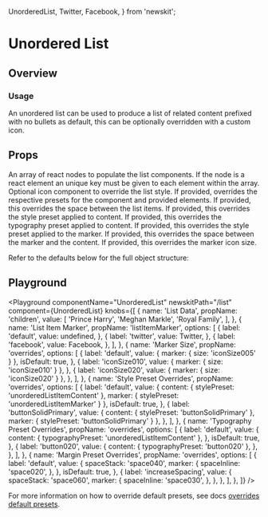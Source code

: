 
  UnorderedList,
  Twitter,
  Facebook,
} from 'newskit';


# Unordered List

## Overview

### Usage

An unordered list can be used to produce a list of related content prefixed with no bullets as default, this can be optionally overridden with a custom icon.

## Props

<LegacyBlock marginTop="sizing040">
    <Prop name="children" type="Array<React.ReactNode>" required>
    An array of react nodes to populate the list components. 
    If the node is a react element an unique key must be given to each element within the array.
  </Prop>
  <Prop name="listItemMarker" type="IconComponent">
    Optional icon component to override the list style.
  </Prop>
  <Prop name="overrides" type="object">
    If provided, overrides the respective presets for the component and provided elements.
  <Prop name="spaceStack" type="SpacingPresetKeys" >
    If provided, this overrides the space between the list items.
  </Prop >
  <Prop name="content">
    <Prop name="stylePreset" type="string" default="unorderedListItemContent">
      If provided, this overrides the style preset applied to content.
    </Prop>
    <Prop name="typographyPreset" type="string" default="unorderedListItemContent">
      If provided, this overrides the typography preset applied to content.
    </Prop>
  </Prop>
   <Prop name="marker">
    <Prop name="stylePreset" type="string" default="unorderedListItemMarker">
      If provided, this overrides the style preset applied to the marker.
    </Prop>
    <Prop name="spaceInline" type="SpacingPresetKeys" >
      If provided, this overrides the space between the marker and the content.
    </Prop>
    <Prop name="size" type="IconSizeKeys" default="iconSize005">
      If provided, this overrides the marker icon size.
    </Prop>
  </Prop>

  Refer to the defaults below for the full object structure:
  <CodeFromDefaultPresets componentName="unorderedList" />
  </Prop>

</LegacyBlock>

## Playground

<Playground
  componentName="UnorderedList"
  newskitPath="/list"
  component={UnorderedList}
  knobs={[
    {
      name: 'List Data',
      propName: 'children',
      value: [
        'Prince Harry',
        'Meghan Markle',
        'Royal Family',
      ],
    },
    {
      name: 'List Item Marker',
      propName: 'listItemMarker',
      options: [
        {
          label: 'default',
          value: undefined,
        },
        {
          label: 'twitter',
          value: Twitter,
        },
        {
          label: 'facebook',
          value: Facebook,
        },
      ],
    },
    {
      name: 'Marker Size',
      propName: 'overrides',
      options: [
        {
          label: 'default',
          value: {
            marker: {
              size: 'iconSize005'
            }
          },
          isDefault: true,
        },
        {
          label: 'iconSize010',
          value: {
            marker: {
              size: 'iconSize010'
            }
          },
        },
                {
          label: 'iconSize020',
          value: {
            marker: {
              size: 'iconSize020'
            }
          },
        },
      ],
    },
    {
      name: 'Style Preset Overrides',
      propName: 'overrides',
      options: [
        {
          label: 'default',
          value: {
            content: {
              stylePreset: 'unorderedListItemContent'
            },
            marker: {
              stylePreset: 'unorderedListItemMarker'
            }
          },
          isDefault: true,
        },
        {
          label: 'buttonSolidPrimary',
          value: {
            content: {
              stylePreset: 'buttonSolidPrimary'
            },
            marker: {
              stylePreset: 'buttonSolidPrimary'
            }
          },
        },
      ],
    },
    {
      name: 'Typography Preset Overrides',
      propName: 'overrides',
      options: [
        {
          label: 'default',
          value: {
            content: {
              typographyPreset: 'unorderedListItemContent'
            },
          },
          isDefault: true,
        },
        {
          label: 'button020',
          value: {
            content: {
              typographyPreset: 'button020'
            },
          },
        },
      ],
    },
    {
      name: 'Margin Preset Overrides',
      propName: 'overrides',
      options: [
        {
          label: 'default',
          value: {
            spaceStack: 'space040',
            marker: {
              spaceInline: 'space020',
            },
          },
          isDefault: true,
        },
        {
          label: 'increaseSpacing',
          value: {
            spaceStack: 'space060',
            marker: {
              spaceInline: 'space030',
            },
          },
        },
      ],
    },
  ]}
/>

For more information on how to override default presets, see docs [overrides default presets](/theming/default-presets/override-individual-components).